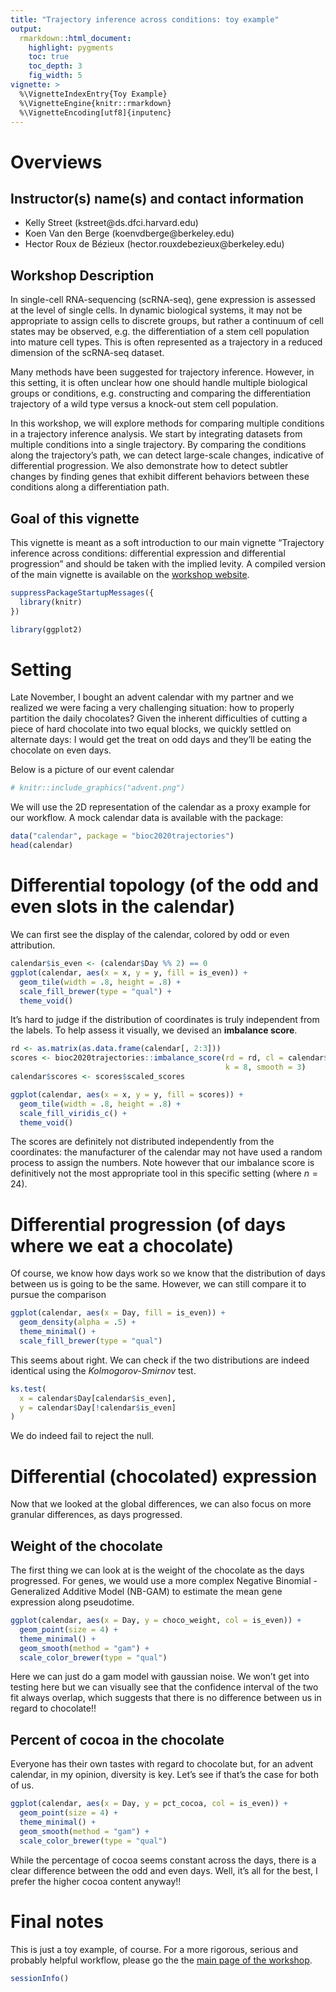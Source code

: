 ```yaml
---
title: "Trajectory inference across conditions: toy example"
output:
  rmarkdown::html_document:
    highlight: pygments
    toc: true
    toc_depth: 3
    fig_width: 5
vignette: >
  %\VignetteIndexEntry{Toy Example}
  %\VignetteEngine{knitr::rmarkdown}
  %\VignetteEncoding[utf8]{inputenc}
---
```


# Overviews

## Instructor(s) name(s) and contact information

 - Kelly Street (kstreet@ds.dfci.harvard.edu)
 - Koen Van den Berge (koenvdberge@berkeley.edu)
 - Hector Roux de Bézieux (hector.rouxdebezieux@berkeley.edu)

## Workshop Description

In single-cell RNA-sequencing (scRNA-seq), gene expression is assessed at the level of single cells. In dynamic biological systems, it may not be appropriate to assign cells to discrete groups, but rather a continuum of cell states may be observed, e.g. the differentiation of a stem cell population into mature cell types. This is often represented as a trajectory in a reduced dimension of the scRNA-seq dataset.

Many methods have been suggested for trajectory inference. However, in this setting, it is often unclear how one should handle multiple biological groups or conditions, e.g. constructing and comparing the differentiation trajectory of a wild type versus a knock-out stem cell population.

In this workshop, we will explore methods for comparing multiple conditions in a trajectory inference analysis. We start by integrating datasets from multiple conditions into a single trajectory. By comparing the conditions along the trajectory's path, we can detect large-scale changes, indicative of differential progression. We also demonstrate how to detect subtler changes by finding genes that exhibit different behaviors between these conditions along a differentiation path.
 
## Goal of this vignette

This vignette is meant as a soft introduction to our main vignette "Trajectory inference across conditions: differential expression and differential progression" and should be taken with the implied levity. A compiled version of the main vignette is available on the [workshop website](https://kstreet13.github.io/bioc2020trajectories/articles/workshopTrajectories.html).

```r
suppressPackageStartupMessages({
  library(knitr)
})
```

```r
library(ggplot2)
```
# Setting

Late November, I bought an advent calendar with my partner and we realized we were facing a very challenging situation: how to properly partition the daily chocolates? Given the inherent difficulties of cutting a piece of hard chocolate into two equal blocks, we quickly settled on alternate days: I would get the treat on odd days and they’ll be eating the chocolate on even days. 

Below is a picture of our event calendar 

```r
# knitr::include_graphics("advent.png")
```

We will use the 2D representation of the calendar as a proxy example for our workflow. A mock calendar data is available with the package:

```r
data("calendar", package = "bioc2020trajectories")
head(calendar)
```

# Differential topology (of the odd and even slots in the calendar)

We can first see the display of the calendar, colored by odd or even attribution.

```r
calendar$is_even <- (calendar$Day %% 2) == 0
ggplot(calendar, aes(x = x, y = y, fill = is_even)) +
  geom_tile(width = .8, height = .8) +
  scale_fill_brewer(type = "qual") +
  theme_void()
```

It's hard to judge if the distribution of coordinates is truly independent from the labels. To help assess it visually, we devised an __imbalance score__. 

```r
rd <- as.matrix(as.data.frame(calendar[, 2:3]))
scores <- bioc2020trajectories::imbalance_score(rd = rd, cl = calendar$is_even,
                                                k = 8, smooth = 3)
calendar$scores <- scores$scaled_scores

ggplot(calendar, aes(x = x, y = y, fill = scores)) +
  geom_tile(width = .8, height = .8) +
  scale_fill_viridis_c() +
  theme_void()
```

The scores are definitely not distributed independently from the coordinates: the manufacturer of the calendar may not have used a random process to assign the numbers. Note however that our imbalance score is definitively not the most appropriate tool in this specific setting (where $n=24$).

# Differential progression (of days where we eat a chocolate)

Of course, we know how days work so we know that the distribution of days between us is going to be the same. However, we can still compare it to pursue the comparison

```r
ggplot(calendar, aes(x = Day, fill = is_even)) +
  geom_density(alpha = .5) +
  theme_minimal() +
  scale_fill_brewer(type = "qual")
```

This seems about right. We can check if the two distributions are indeed identical using the *Kolmogorov-Smirnov* test.

```r
ks.test(
  x = calendar$Day[calendar$is_even],
  y = calendar$Day[!calendar$is_even]
)
```

We do indeed fail to reject the null.

# Differential (chocolated) expression

Now that we looked at the global differences, we can also focus on more granular differences, as days progressed. 

## Weight of the chocolate

The first thing we can look at is the weight of the chocolate as the days progressed. For genes, we would use a more complex Negative Binomial - Generalized Additive Model (NB-GAM) to estimate the mean gene expression along pseudotime. 


```r
ggplot(calendar, aes(x = Day, y = choco_weight, col = is_even)) +
  geom_point(size = 4) +
  theme_minimal() +
  geom_smooth(method = "gam") +
  scale_color_brewer(type = "qual")
```

Here we can just do a gam model with gaussian noise. We won't get into testing here but we can visually see that the confidence interval of the two fit always overlap, which suggests that there is no difference between us in regard to chocolate!!

## Percent of cocoa in the chocolate

Everyone has their own tastes with regard to chocolate but, for an advent calendar, in my opinion, diversity is key. Let's see if that's the case for both of us.

```r
ggplot(calendar, aes(x = Day, y = pct_cocoa, col = is_even)) +
  geom_point(size = 4) +
  theme_minimal() +
  geom_smooth(method = "gam") +
  scale_color_brewer(type = "qual")
```

While the percentage of cocoa seems constant across the days, there is a clear difference between the odd and even days. Well, it's all for the best, I prefer the higher cocoa content anyway!!

# Final notes

This is just a toy example, of course. For a more rigorous, serious and probably helpful workflow, please go the the [main page of the workshop](https://kstreet13.github.io/bioc2020trajectories/articles/workshopTrajectories.html).

```r
sessionInfo()
```

